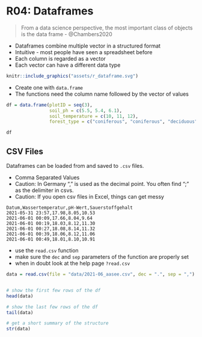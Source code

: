 # R04: Dataframes


> From a data science perspective, the most important class of objects is the data frame - @Chambers2020


* Dataframes combine multiple vector in a structured format
* Intuitive - most people have seen a spreadsheet before
* Each column is regarded as a vector
* Each vector can have a different data type


```r
knitr::include_graphics("assets/r_dataframe.svg")
```


* Create one with `data.frame`
* The functions need the column name followed by the vector of values


```r
df = data.frame(plotID = seq(3),
                soil_ph = c(5.5, 5.4, 6.1),
                soil_temperature = c(10, 11, 12),
                forest_type = c("coniferous", "coniferous", "deciduous"))

df
```



## CSV Files

Dataframes can be loaded from and saved to `.csv` files.

* Comma Separated Values
* Caution: In Germany "," is used as the decimal point. You often find ";" as the delimiter in csvs.
* Caution: If you open csv files in Excel, things can get messy


```
Datum,Wassertemperatur,pH-Wert,Sauerstoffgehalt
2021-05-31 23:57,17.98,8.05,10.53
2021-06-01 00:09,17.66,8.04,9.64
2021-06-01 00:19,18.03,8.12,11.30
2021-06-01 00:27,18.08,8.14,11.32
2021-06-01 00:39,18.06,8.12,11.06
2021-06-01 00:49,18.01,8.10,10.91
```


* use the `read.csv` function
* make sure the `dec` and `sep` parameters of the function are properly set
* when in doubt look at the help page `?read.csv`


```r
data = read.csv(file = "data/2021-06_aasee.csv", dec = ".", sep = ",")


# show the first few rows of the df
head(data)

# show the last few rows of the df
tail(data)

# get a short summary of the structure
str(data)
```


